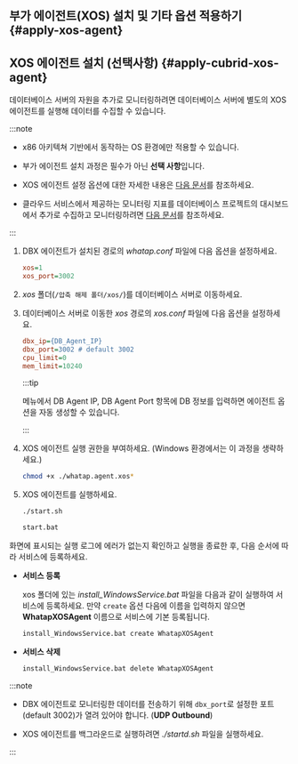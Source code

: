 <Xclude product="cubrid,cubrid-v1">

## 부가 에이전트(XOS) 설치 및 기타 옵션 적용하기 {#apply-xos-agent}

</Xclude>

<InDoc product="cubrid,cubrid-v1">

## XOS 에이전트 설치 (선택사항) {#apply-cubrid-xos-agent}

</InDoc>

데이터베이스 서버의 자원을 추가로 모니터링하려면 데이터베이스 서버에 별도의 XOS 에이전트를 실행해 데이터를 수집할 수 있습니다.

:::note

* x86 아키텍쳐 기반에서 동작하는 OS 환경에만 적용할 수 있습니다.

* 부가 에이전트 설치 과정은 필수가 아닌 **선택 사항**입니다.

<Xclude product="oracle-pro">

* XOS 에이전트 설정 옵션에 대한 자세한 내용은 [다음 문서](agent-xos-settings)를 참조하세요.

</Xclude>

<InDoc product="postgresql,mysql,oracle,mssql">

* 클라우드 서비스에서 제공하는 모니터링 지표를 데이터베이스 프로젝트의 대시보드에서 추가로 수집하고 모니터링하려면 [다음 문서](cloudsettings)를 참조하세요.

</InDoc>

:::

<Xclude product="cubrid,cubrid-v1"><ImgLang img='xos-agent.png' desc='' /></Xclude>

<InDoc product="cubrid,cubrid-v1"><ImgLang img='xos-agent-cubrid.png' desc='' /></InDoc>

1. DBX 에이전트가 설치된 경로의 *whatap.conf* 파일에 다음 옵션을 설정하세요.

    ```ini title='whatap.conf'
    xos=1
    xos_port=3002
    ```

1. *xos* 폴더(`/압축 해제 폴더/xos/`)를 데이터베이스 서버로 이동하세요.

1. 데이터베이스 서버로 이동한 *xos* 경로의 *xos.conf* 파일에 다음 옵션을 설정하세요.

    ```ini title='xos.conf'
    dbx_ip={DB_Agent_IP}
    dbx_port=3002 # default 3002
    cpu_limit=0
    mem_limit=10240
    ```

    :::tip

    <Cmdname sid="side_agentInstall" className="uitext" /> 메뉴에서 <UI>DB Agent IP</UI>, <UI>DB Agent Port</UI> 항목에 DB 정보를 입력하면 에이전트 옵션을 자동 생성할 수 있습니다.

    :::

1. XOS 에이전트 실행 권한을 부여하세요. <InDoc product="mssql,mssql-v1">(Windows 환경에서는 이 과정을 생략하세요.)</InDoc>

    ```bash
    chmod +x ./whatap.agent.xos*
    ```

1. XOS 에이전트를 실행하세요.

    <Xclude product="mssql,mssql-v1">
    
    ```bash
    ./start.sh
    ```

    </Xclude>

    <InDoc product="mssql,mssql-v1">

    ```bash
    start.bat
    ```

    </InDoc>

<InDoc product="mssql,mssql-v1">

화면에 표시되는 실행 로그에 에러가 없는지 확인하고 실행을 종료한 후, 다음 순서에 따라 서비스에 등록하세요.

* **서비스 등록**

  xos 폴더에 있는 *install_WindowsService.bat* 파일을 다음과 같이 실행하여 서비스에 등록하세요. 만약 `create` 옵션 다음에 이름을 입력하지 않으면 **WhatapXOSAgent** 이름으로 서비스에 기본 등록됩니다.

  ```bash
  install_WindowsService.bat create WhatapXOSAgent
  ```

* **서비스 삭제**

  ```bash
  install_WindowsService.bat delete WhatapXOSAgent
  ```

</InDoc>

<Xclude product="mssql,mssql-v1">

:::note

* DBX 에이전트로 모니터링한 데이터를 전송하기 위해 `dbx_port`로 설정한 포트(default 3002)가 열려 있어야 합니다. (**UDP Outbound**)

* XOS 에이전트를 백그라운드로 실행하려면 *./startd.sh* 파일을 실행하세요.

:::

</Xclude>